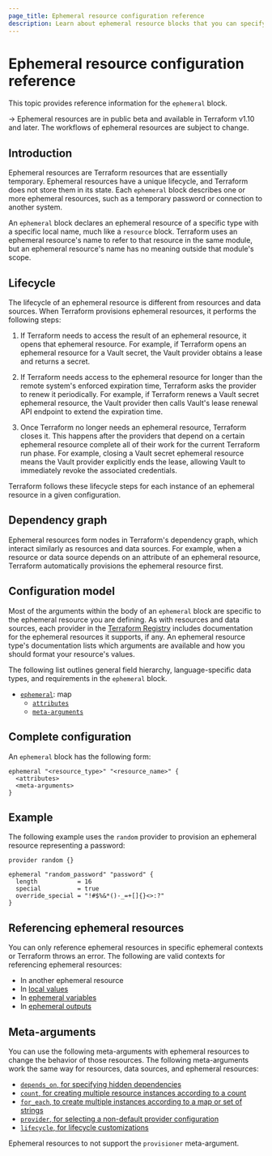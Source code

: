 ```yaml
---
page_title: Ephemeral resource configuration reference
description: Learn about ephemeral resource blocks that you can specify in Terraform configurations. Ephemeral resource blocks represent temporary resources that Terraform does not store in state.
---
```


# Ephemeral resource configuration reference

This topic provides reference information for the `ephemeral` block. 

-> Ephemeral resources are in public beta and available in Terraform v1.10 and later. The workflows of ephemeral resources are subject to change.

## Introduction

Ephemeral resources are Terraform resources that are essentially temporary. Ephemeral resources have a unique lifecycle, and Terraform does not store them in its state. Each `ephemeral` block describes one or more ephemeral resources, such as a temporary password or connection to another system.

<!-- After page exists, add: For information about how Terraform manages ephemeral resources, refer to
[Epehemeral Values](/terraform/language/epehemeral-values). -->

An `ephemeral` block declares an ephemeral resource of a specific type with a
specific local name, much like a `resource` block. Terraform uses an ephemeral resource's name to
refer to that resource in the same module, but an ephemeral resource's name has no meaning
outside that module's scope.


## Lifecycle

The lifecycle of an ephemeral resource is different from resources and data sources. When Terraform provisions ephemeral resources, it performs the following steps:

1. If Terraform needs to access the result of an ephemeral resource, it opens
that ephemeral resource. For example, if Terraform opens an ephemeral resource for a Vault secret, the Vault provider obtains a lease and returns a secret. 

1. If Terraform needs access to the ephemeral resource for longer than the
remote system's enforced expiration time, Terraform asks the provider
to renew it periodically. For example, if Terraform renews a Vault secret ephemeral resource, the Vault provider then calls Vault's lease renewal API endpoint to extend the expiration time.

1. Once Terraform no longer needs an ephemeral resource, Terraform closes
it. This happens after the providers that depend on a certain ephemeral resource
complete all of their work for the current Terraform run phase. For example, closing a Vault secret ephemeral resource means the Vault provider explicitly ends the lease, allowing Vault to immediately revoke the associated credentials.

Terraform follows these lifecycle steps for each instance of an ephemeral
resource in a given configuration.

## Dependency graph

Ephemeral resources form nodes in Terraform's dependency graph, which interact similarly as resources and data sources. For example, when a resource or data source depends on an attribute of an ephemeral resource, Terraform automatically provisions the ephemeral resource first.

## Configuration model

Most of the arguments within the body of an `ephemeral` block are specific to the ephemeral resource you are defining. As with resources and data sources, each provider in the [Terraform Registry](https://registry.terraform.io/browse/providers) includes documentation for the ephemeral resources it supports, if any. An ephemeral resource type's documentation lists which arguments are available and how you should format your resource's values. 

The following list outlines general field hierarchy, language-specific data types, and requirements in the `ephemeral` block. 

- [`ephemeral`](#ephemeral): map
  - [`attributes`](#ephemeral)
  - [`meta-arguments`](#ephemeral)

## Complete configuration

An `ephemeral` block has the following form:

```hcl
ephemeral "<resource_type>" "<resource_name>" {
  <attributes>
  <meta-arguments>
}
```

## Example

The following example uses the `random` provider to provision an ephemeral
resource representing a password:

```hcl
provider random {}

ephemeral "random_password" "password" {
  length           = 16
  special          = true
  override_special = "!#$%&*()-_=+[]{}<>:?"
}
```

## Referencing ephemeral resources

You can only reference ephemeral resources in specific ephemeral contexts or
Terraform throws an error. The following are valid contexts for referencing
ephemeral resources:

* In another ephemeral resource
* In [local values](/terraform/language/values/locals#ephemeral-values)
* In [ephemeral variables](/terraform/language/values/variables#exclude-values-from-state)
* In [ephemeral outputs](/terraform/language/values/outputs#ephemeral-avoid-storing-values-in-state-or-plan-files)

## Meta-arguments

You can use the following meta-arguments with ephemeral resources to change the behavior of those resources. The following meta-arguments work the same way for resources, data sources, and ephemeral
resources:

- [`depends_on`, for specifying hidden dependencies](/terraform/language/meta-arguments/depends_on)
- [`count`, for creating multiple resource instances according to a count](/terraform/language/meta-arguments/count)
- [`for_each`, to create multiple instances according to a map or set of strings](/terraform/language/meta-arguments/for_each)
- [`provider`, for selecting a non-default provider configuration](/terraform/language/meta-arguments/resource-provider)
- [`lifecycle`, for lifecycle customizations](/terraform/language/meta-arguments/lifecycle)

Ephemeral resources to not support the `provisioner` meta-argument.
